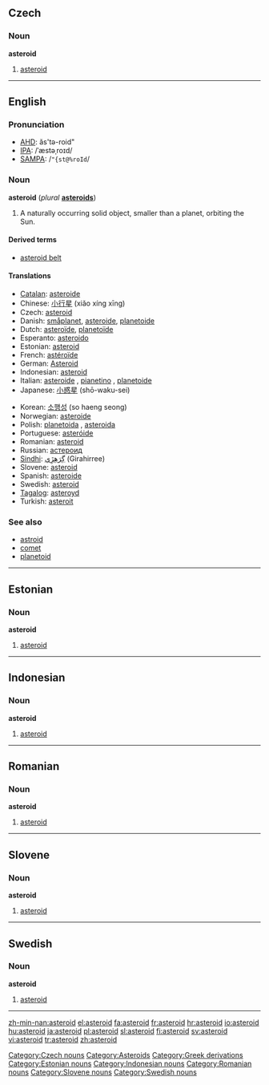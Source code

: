 {{see|Asteroid}}
==Czech==
===Noun===
'''asteroid'''

# [[#English|asteroid]]

[[Category:Czech nouns]]
----
==English==

===Pronunciation===
* [[w:AHD|AHD]]: ăs'tə-roid"
* [[w:IPA|IPA]]: /ˈæstəˌroɪd/
* [[w:SAMPA|SAMPA]]: /<tt>"{st@%roId</tt>/

===Noun===
{{wikipedia}}
'''asteroid''' (''plural'' '''[[asteroids]]''')

# {{astronomy}} A naturally occurring solid object, smaller than a planet, orbiting the Sun.

====Derived terms====
* [[asteroid belt]]

====Translations====
{{top}}
* [[Catalan]]: [[asteroide#Catalan|asteroide]]
* Chinese: [[小行星]] (xiǎo xíng xīng)
* Czech: [[#Czech|asteroid]]
* Danish: [[småplanet]], [[asteroide#Danish|asteroide]], [[planetoide#Danish|planetoide]]
* Dutch: [[asteroïde]], [[planetoïde]]
* Esperanto: [[asteroido]]
* Estonian: [[#English|asteroid]]
* French: [[astéroïde]] {{m}}
* German: [[Asteroid]] {{m}}
* Indonesian: [[#Indonesian|asteroid]]
* Italian: [[asteroide#Italian|asteroide]] {{m}}, [[pianetino]] {{m}}, [[planetoide#Italian|planetoide]]
* Japanese: [[小惑星]] (shō-waku-sei)
{{mid}}
* Korean: [[소행성]] (so haeng seong)
* Norwegian: [[asteroide#Norwegian|asteroide]]
* Polish: [[planetoida]] {{f}}, [[asteroida]] {{n}}
* Portuguese: [[asteróide]] {{m}}
* Romanian: [[#Romanian|asteroid]] {{m}}
* Russian: [[астероид]]
* [[Sindhi]]: [[گِرَھِڙِي]] (Girahirree) {{f}}
* Slovene: [[#Slovene|asteroid]] {{m}}
* Spanish: [[asteroide#Spanish|asteroide]] {{m}}
* Swedish: [[#English|asteroid]] {{c}}
* [[Tagalog]]: [[asteroyd]]
* Turkish: [[asteroit]]
{{bottom}}

===See also===
* [[astroid]]
* [[comet]]
* [[planetoid]]

[[Category:Asteroids]]
[[Category:Greek derivations]]
----
==Estonian==
===Noun===
'''asteroid'''

# [[#English|asteroid]]

[[Category:Estonian nouns]]
----
==Indonesian==
===Noun===
'''asteroid'''

# [[#English|asteroid]]

[[Category:Indonesian nouns]]
----
==Romanian==
===Noun===
'''asteroid'''

# [[#English|asteroid]]

[[Category:Romanian nouns]]
----
==Slovene==
===Noun===
'''asteroid'''

# [[#English|asteroid]]

[[Category:Slovene nouns]]
----
==Swedish==
===Noun===
'''asteroid''' {{c}}

# [[#English|asteroid]]

[[Category:Swedish nouns]]
----


[[zh-min-nan:asteroid]]
[[el:asteroid]]
[[fa:asteroid]]
[[fr:asteroid]]
[[hr:asteroid]]
[[io:asteroid]]
[[hu:asteroid]]
[[ja:asteroid]]
[[pl:asteroid]]
[[sl:asteroid]]
[[fi:asteroid]]
[[sv:asteroid]]
[[vi:asteroid]]
[[tr:asteroid]]
[[zh:asteroid]]